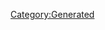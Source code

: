 {{Database/Diva/DivaInfo
 |Attr=1
 |ID=1
 |BodyId=1
 |PersonalityId=2
 |Enabled=2
 |LIOGKHIGJKN=23
 |HomeBgId=11
}}
{{DivaStat
 |Level=0
 |Life=9999
 |Soul=240
 |Vocal=180
 |Charm=180
 |Fold=50
 |Support=50
}}
{{DivaStat
 |Level=1
 |Life=9999
 |Soul=265
 |Vocal=180
 |Charm=180
 |Fold=50
 |Support=50
}}
{{DivaStat
 |Level=2
 |Life=9999
 |Soul=265
 |Vocal=200
 |Charm=180
 |Fold=50
 |Support=50
}}
{{DivaStat
 |Level=3
 |Life=9999
 |Soul=265
 |Vocal=200
 |Charm=200
 |Fold=50
 |Support=50
}}
{{DivaStat
 |Level=4
 |Life=9999
 |Soul=290
 |Vocal=200
 |Charm=200
 |Fold=50
 |Support=50
}}
{{DivaStat
 |Level=5
 |Life=9999
 |Soul=290
 |Vocal=220
 |Charm=200
 |Fold=50
 |Support=50
}}
{{DivaStat
 |Level=6
 |Life=9999
 |Soul=290
 |Vocal=220
 |Charm=220
 |Fold=50
 |Support=50
}}
{{DivaStat
 |Level=7
 |Life=9999
 |Soul=315
 |Vocal=220
 |Charm=220
 |Fold=50
 |Support=50
}}
{{DivaStat
 |Level=8
 |Life=9999
 |Soul=315
 |Vocal=240
 |Charm=220
 |Fold=50
 |Support=50
}}
{{DivaStat
 |Level=9
 |Life=9999
 |Soul=315
 |Vocal=240
 |Charm=240
 |Fold=50
 |Support=50
}}
{{DivaStat
 |Level=10
 |Life=9999
 |Soul=340
 |Vocal=240
 |Charm=240
 |Fold=50
 |Support=50
}}
{{DivaStat
 |Level=11
 |Life=9999
 |Soul=340
 |Vocal=260
 |Charm=240
 |Fold=50
 |Support=50
}}
{{DivaStat
 |Level=12
 |Life=9999
 |Soul=340
 |Vocal=260
 |Charm=260
 |Fold=50
 |Support=50
}}
{{DivaStat
 |Level=13
 |Life=9999
 |Soul=365
 |Vocal=260
 |Charm=260
 |Fold=50
 |Support=50
}}
{{DivaStat
 |Level=14
 |Life=9999
 |Soul=365
 |Vocal=280
 |Charm=260
 |Fold=50
 |Support=50
}}
{{DivaStat
 |Level=15
 |Life=9999
 |Soul=365
 |Vocal=280
 |Charm=280
 |Fold=50
 |Support=50
}}
{{DivaStat
 |Level=16
 |Life=9999
 |Soul=390
 |Vocal=280
 |Charm=280
 |Fold=50
 |Support=50
}}
{{DivaStat
 |Level=17
 |Life=9999
 |Soul=390
 |Vocal=300
 |Charm=280
 |Fold=50
 |Support=50
}}
{{DivaStat
 |Level=18
 |Life=9999
 |Soul=390
 |Vocal=300
 |Charm=300
 |Fold=50
 |Support=50
}}
{{DivaStat
 |Level=19
 |Life=9999
 |Soul=415
 |Vocal=300
 |Charm=300
 |Fold=50
 |Support=50
}}
{{DivaStat
 |Level=20
 |Life=9999
 |Soul=415
 |Vocal=320
 |Charm=300
 |Fold=50
 |Support=50
}}
{{DivaStat
 |Level=21
 |Life=9999
 |Soul=415
 |Vocal=320
 |Charm=320
 |Fold=50
 |Support=50
}}
{{DivaStat
 |Level=22
 |Life=9999
 |Soul=440
 |Vocal=320
 |Charm=320
 |Fold=50
 |Support=50
}}
{{DivaStat
 |Level=23
 |Life=9999
 |Soul=440
 |Vocal=340
 |Charm=320
 |Fold=50
 |Support=50
}}
{{DivaStat
 |Level=24
 |Life=9999
 |Soul=440
 |Vocal=340
 |Charm=340
 |Fold=50
 |Support=50
}}
{{DivaStat
 |Level=25
 |Life=9999
 |Soul=465
 |Vocal=340
 |Charm=340
 |Fold=50
 |Support=50
}}
{{DivaStat
 |Level=26
 |Life=9999
 |Soul=465
 |Vocal=360
 |Charm=340
 |Fold=50
 |Support=50
}}
{{DivaStat
 |Level=27
 |Life=9999
 |Soul=465
 |Vocal=360
 |Charm=360
 |Fold=50
 |Support=50
}}
{{DivaStat
 |Level=28
 |Life=9999
 |Soul=490
 |Vocal=360
 |Charm=360
 |Fold=50
 |Support=50
}}
{{DivaStat
 |Level=29
 |Life=9999
 |Soul=490
 |Vocal=380
 |Charm=360
 |Fold=50
 |Support=50
}}
{{DivaStat
 |Level=30
 |Life=9999
 |Soul=490
 |Vocal=380
 |Charm=380
 |Fold=50
 |Support=50
}}
{{DivaStat
 |Level=31
 |Life=9999
 |Soul=515
 |Vocal=380
 |Charm=380
 |Fold=50
 |Support=50
}}
{{DivaStat
 |Level=32
 |Life=9999
 |Soul=515
 |Vocal=400
 |Charm=380
 |Fold=50
 |Support=50
}}
{{DivaStat
 |Level=33
 |Life=9999
 |Soul=515
 |Vocal=400
 |Charm=400
 |Fold=50
 |Support=50
}}
{{DivaStat
 |Level=34
 |Life=9999
 |Soul=540
 |Vocal=400
 |Charm=400
 |Fold=50
 |Support=50
}}
{{DivaStat
 |Level=35
 |Life=9999
 |Soul=540
 |Vocal=420
 |Charm=400
 |Fold=50
 |Support=50
}}
{{DivaStat
 |Level=36
 |Life=9999
 |Soul=540
 |Vocal=420
 |Charm=420
 |Fold=50
 |Support=50
}}
{{DivaStat
 |Level=37
 |Life=9999
 |Soul=565
 |Vocal=420
 |Charm=420
 |Fold=50
 |Support=50
}}
{{DivaStat
 |Level=38
 |Life=9999
 |Soul=565
 |Vocal=440
 |Charm=420
 |Fold=50
 |Support=50
}}
{{DivaStat
 |Level=39
 |Life=9999
 |Soul=565
 |Vocal=440
 |Charm=440
 |Fold=50
 |Support=50
}}
{{DivaStat
 |Level=40
 |Life=9999
 |Soul=590
 |Vocal=440
 |Charm=440
 |Fold=50
 |Support=50
}}
{{DivaStat
 |Level=41
 |Life=9999
 |Soul=590
 |Vocal=460
 |Charm=440
 |Fold=50
 |Support=50
}}
{{DivaStat
 |Level=42
 |Life=9999
 |Soul=590
 |Vocal=460
 |Charm=460
 |Fold=50
 |Support=50
}}
{{DivaStat
 |Level=43
 |Life=9999
 |Soul=615
 |Vocal=460
 |Charm=460
 |Fold=50
 |Support=50
}}
{{DivaStat
 |Level=44
 |Life=9999
 |Soul=615
 |Vocal=480
 |Charm=460
 |Fold=50
 |Support=50
}}
{{DivaStat
 |Level=45
 |Life=9999
 |Soul=615
 |Vocal=480
 |Charm=480
 |Fold=50
 |Support=50
}}
{{DivaStat
 |Level=46
 |Life=9999
 |Soul=640
 |Vocal=480
 |Charm=480
 |Fold=50
 |Support=50
}}
{{DivaStat
 |Level=47
 |Life=9999
 |Soul=640
 |Vocal=500
 |Charm=480
 |Fold=50
 |Support=50
}}
{{DivaStat
 |Level=48
 |Life=9999
 |Soul=640
 |Vocal=500
 |Charm=500
 |Fold=50
 |Support=50
}}
{{DivaStat
 |Level=49
 |Life=9999
 |Soul=665
 |Vocal=500
 |Charm=500
 |Fold=50
 |Support=50
}}
{{DivaStat
 |Level=50
 |Life=9999
 |Soul=665
 |Vocal=520
 |Charm=500
 |Fold=50
 |Support=50
}}
{{DivaStat
 |Level=51
 |Life=9999
 |Soul=665
 |Vocal=520
 |Charm=520
 |Fold=50
 |Support=50
}}
{{DivaStat
 |Level=52
 |Life=9999
 |Soul=690
 |Vocal=520
 |Charm=520
 |Fold=50
 |Support=50
}}
{{DivaStat
 |Level=53
 |Life=9999
 |Soul=690
 |Vocal=540
 |Charm=520
 |Fold=50
 |Support=50
}}
{{DivaStat
 |Level=54
 |Life=9999
 |Soul=690
 |Vocal=540
 |Charm=540
 |Fold=50
 |Support=50
}}
{{DivaStat
 |Level=55
 |Life=9999
 |Soul=715
 |Vocal=540
 |Charm=540
 |Fold=50
 |Support=50
}}
{{DivaStat
 |Level=56
 |Life=9999
 |Soul=715
 |Vocal=560
 |Charm=540
 |Fold=50
 |Support=50
}}
{{DivaStat
 |Level=57
 |Life=9999
 |Soul=715
 |Vocal=560
 |Charm=560
 |Fold=50
 |Support=50
}}
{{DivaStat
 |Level=58
 |Life=9999
 |Soul=740
 |Vocal=560
 |Charm=560
 |Fold=50
 |Support=50
}}
{{DivaStat
 |Level=59
 |Life=9999
 |Soul=740
 |Vocal=580
 |Charm=560
 |Fold=50
 |Support=50
}}
{{DivaStat
 |Level=60
 |Life=9999
 |Soul=740
 |Vocal=580
 |Charm=580
 |Fold=50
 |Support=50
}}
{{DivaStat
 |Level=61
 |Life=9999
 |Soul=765
 |Vocal=580
 |Charm=580
 |Fold=50
 |Support=50
}}
{{DivaStat
 |Level=62
 |Life=9999
 |Soul=765
 |Vocal=600
 |Charm=580
 |Fold=50
 |Support=50
}}
{{DivaStat
 |Level=63
 |Life=9999
 |Soul=765
 |Vocal=600
 |Charm=600
 |Fold=50
 |Support=50
}}
{{DivaStat
 |Level=64
 |Life=9999
 |Soul=790
 |Vocal=600
 |Charm=600
 |Fold=50
 |Support=50
}}
{{DivaStat
 |Level=65
 |Life=9999
 |Soul=790
 |Vocal=620
 |Charm=600
 |Fold=50
 |Support=50
}}
{{DivaStat
 |Level=66
 |Life=9999
 |Soul=790
 |Vocal=620
 |Charm=620
 |Fold=50
 |Support=50
}}
{{DivaStat
 |Level=67
 |Life=9999
 |Soul=815
 |Vocal=620
 |Charm=620
 |Fold=50
 |Support=50
}}
{{DivaStat
 |Level=68
 |Life=9999
 |Soul=815
 |Vocal=640
 |Charm=620
 |Fold=50
 |Support=50
}}
{{DivaStat
 |Level=69
 |Life=9999
 |Soul=815
 |Vocal=640
 |Charm=640
 |Fold=50
 |Support=50
}}
{{DivaStat
 |Level=70
 |Life=9999
 |Soul=840
 |Vocal=640
 |Charm=640
 |Fold=50
 |Support=50
}}
{{DivaStat
 |Level=71
 |Life=9999
 |Soul=840
 |Vocal=660
 |Charm=640
 |Fold=50
 |Support=50
}}
{{DivaStat
 |Level=72
 |Life=9999
 |Soul=840
 |Vocal=660
 |Charm=660
 |Fold=50
 |Support=50
}}
{{DivaStat
 |Level=73
 |Life=9999
 |Soul=865
 |Vocal=660
 |Charm=660
 |Fold=50
 |Support=50
}}
{{DivaStat
 |Level=74
 |Life=9999
 |Soul=865
 |Vocal=680
 |Charm=660
 |Fold=50
 |Support=50
}}
{{DivaStat
 |Level=75
 |Life=9999
 |Soul=865
 |Vocal=680
 |Charm=680
 |Fold=50
 |Support=50
}}
{{DivaStat
 |Level=76
 |Life=9999
 |Soul=890
 |Vocal=680
 |Charm=680
 |Fold=50
 |Support=50
}}
{{DivaStat
 |Level=77
 |Life=9999
 |Soul=890
 |Vocal=700
 |Charm=680
 |Fold=50
 |Support=50
}}
{{DivaStat
 |Level=78
 |Life=9999
 |Soul=890
 |Vocal=700
 |Charm=700
 |Fold=50
 |Support=50
}}
{{DivaStat
 |Level=79
 |Life=9999
 |Soul=915
 |Vocal=700
 |Charm=700
 |Fold=50
 |Support=50
}}
{{DivaStat
 |Level=80
 |Life=9999
 |Soul=915
 |Vocal=720
 |Charm=700
 |Fold=50
 |Support=50
}}
{{DivaStat
 |Level=81
 |Life=9999
 |Soul=915
 |Vocal=720
 |Charm=720
 |Fold=50
 |Support=50
}}
{{DivaStat
 |Level=82
 |Life=9999
 |Soul=940
 |Vocal=720
 |Charm=720
 |Fold=50
 |Support=50
}}
{{DivaStat
 |Level=83
 |Life=9999
 |Soul=940
 |Vocal=740
 |Charm=720
 |Fold=50
 |Support=50
}}
{{DivaStat
 |Level=84
 |Life=9999
 |Soul=940
 |Vocal=740
 |Charm=740
 |Fold=50
 |Support=50
}}
{{DivaStat
 |Level=85
 |Life=9999
 |Soul=965
 |Vocal=740
 |Charm=740
 |Fold=50
 |Support=50
}}
{{DivaStat
 |Level=86
 |Life=9999
 |Soul=965
 |Vocal=760
 |Charm=740
 |Fold=50
 |Support=50
}}
{{DivaStat
 |Level=87
 |Life=9999
 |Soul=965
 |Vocal=760
 |Charm=760
 |Fold=50
 |Support=50
}}
{{DivaStat
 |Level=88
 |Life=9999
 |Soul=990
 |Vocal=760
 |Charm=760
 |Fold=50
 |Support=50
}}
{{DivaStat
 |Level=89
 |Life=9999
 |Soul=990
 |Vocal=780
 |Charm=760
 |Fold=50
 |Support=50
}}
{{DivaStat
 |Level=90
 |Life=9999
 |Soul=990
 |Vocal=780
 |Charm=780
 |Fold=50
 |Support=50
}}
{{DivaStat
 |Level=91
 |Life=9999
 |Soul=1015
 |Vocal=780
 |Charm=780
 |Fold=50
 |Support=50
}}
{{DivaStat
 |Level=92
 |Life=9999
 |Soul=1015
 |Vocal=800
 |Charm=780
 |Fold=50
 |Support=50
}}
{{DivaStat
 |Level=93
 |Life=9999
 |Soul=1015
 |Vocal=800
 |Charm=800
 |Fold=50
 |Support=50
}}
{{DivaStat
 |Level=94
 |Life=9999
 |Soul=1040
 |Vocal=800
 |Charm=800
 |Fold=50
 |Support=50
}}
{{DivaStat
 |Level=95
 |Life=9999
 |Soul=1040
 |Vocal=820
 |Charm=800
 |Fold=50
 |Support=50
}}
{{DivaStat
 |Level=96
 |Life=9999
 |Soul=1040
 |Vocal=820
 |Charm=820
 |Fold=50
 |Support=50
}}
{{DivaStat
 |Level=97
 |Life=9999
 |Soul=1065
 |Vocal=820
 |Charm=820
 |Fold=50
 |Support=50
}}
{{DivaStat
 |Level=98
 |Life=9999
 |Soul=1065
 |Vocal=840
 |Charm=820
 |Fold=50
 |Support=50
}}
{{DivaStat
 |Level=99
 |Life=9999
 |Soul=1065
 |Vocal=840
 |Charm=840
 |Fold=50
 |Support=50
}}
{{DivaStat
 |Level=100
 |Life=9999
 |Soul=1090
 |Vocal=840
 |Charm=840
 |Fold=50
 |Support=50
}}
{{DivaStat
 |Level=101
 |Life=9999
 |Soul=1090
 |Vocal=860
 |Charm=840
 |Fold=50
 |Support=50
}}
{{DivaStat
 |Level=102
 |Life=9999
 |Soul=1090
 |Vocal=860
 |Charm=860
 |Fold=50
 |Support=50
}}
{{DivaStat
 |Level=103
 |Life=9999
 |Soul=1115
 |Vocal=860
 |Charm=860
 |Fold=50
 |Support=50
}}
{{DivaStat
 |Level=104
 |Life=9999
 |Soul=1115
 |Vocal=880
 |Charm=860
 |Fold=50
 |Support=50
}}
{{DivaStat
 |Level=105
 |Life=9999
 |Soul=1115
 |Vocal=880
 |Charm=880
 |Fold=50
 |Support=50
}}
{{DivaStat
 |Level=106
 |Life=9999
 |Soul=1140
 |Vocal=880
 |Charm=880
 |Fold=50
 |Support=50
}}
{{DivaStat
 |Level=107
 |Life=9999
 |Soul=1140
 |Vocal=900
 |Charm=880
 |Fold=50
 |Support=50
}}
{{DivaStat
 |Level=108
 |Life=9999
 |Soul=1140
 |Vocal=900
 |Charm=900
 |Fold=50
 |Support=50
}}
{{DivaStat
 |Level=109
 |Life=9999
 |Soul=1165
 |Vocal=900
 |Charm=900
 |Fold=50
 |Support=50
}}
{{DivaStat
 |Level=110
 |Life=9999
 |Soul=1165
 |Vocal=920
 |Charm=900
 |Fold=50
 |Support=50
}}
{{DivaStat
 |Level=111
 |Life=9999
 |Soul=1165
 |Vocal=920
 |Charm=920
 |Fold=50
 |Support=50
}}
{{DivaStat
 |Level=112
 |Life=9999
 |Soul=1190
 |Vocal=920
 |Charm=920
 |Fold=50
 |Support=50
}}
{{DivaStat
 |Level=113
 |Life=9999
 |Soul=1190
 |Vocal=940
 |Charm=920
 |Fold=50
 |Support=50
}}
{{DivaStat
 |Level=114
 |Life=9999
 |Soul=1190
 |Vocal=940
 |Charm=940
 |Fold=50
 |Support=50
}}
{{DivaStat
 |Level=115
 |Life=9999
 |Soul=1215
 |Vocal=940
 |Charm=940
 |Fold=50
 |Support=50
}}
{{DivaStat
 |Level=116
 |Life=9999
 |Soul=1215
 |Vocal=960
 |Charm=940
 |Fold=50
 |Support=50
}}
{{DivaStat
 |Level=117
 |Life=9999
 |Soul=1215
 |Vocal=960
 |Charm=960
 |Fold=50
 |Support=50
}}
{{DivaStat
 |Level=118
 |Life=9999
 |Soul=1240
 |Vocal=960
 |Charm=960
 |Fold=50
 |Support=50
}}
{{DivaStat
 |Level=119
 |Life=9999
 |Soul=1240
 |Vocal=980
 |Charm=960
 |Fold=50
 |Support=50
}}
{{DivaStat
 |Level=120
 |Life=9999
 |Soul=1240
 |Vocal=980
 |Charm=980
 |Fold=50
 |Support=50
}}
[[Category:Generated]]
